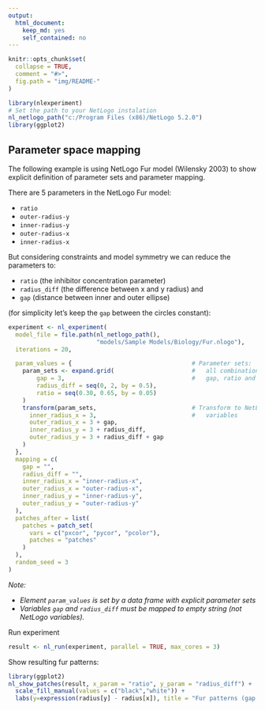 ```yaml
---
output: 
  html_document: 
    keep_md: yes
    self_contained: no
---
```


```r
knitr::opts_chunk$set(
  collapse = TRUE,
  comment = "#>",
  fig.path = "img/README-"
)
```


```r
library(nlexperiment)
# Set the path to your NetLogo instalation
nl_netlogo_path("c:/Program Files (x86)/NetLogo 5.2.0") 
library(ggplot2)
```


## Parameter space mapping
The following example is using NetLogo Fur model (Wilensky 2003) to show 
explicit definition of parameter sets and parameter mapping.

There are 5 parameters in the NetLogo Fur model: 

* `ratio` 
* `outer-radius-y`
* `inner-radius-y`
* `outer-radius-x`
* `inner-radius-x`

But considering constraints and model symmetry
we can reduce the parameters to:

* `ratio` (the inhibitor concentration parameter)
* `radius_diff` (the difference between x and y radius) and
* `gap` (distance between inner and outer ellipse)

(for simplicity let's keep the `gap` between the circles constant):


```r
experiment <- nl_experiment( 
  model_file = file.path(nl_netlogo_path(), 
                         "models/Sample Models/Biology/Fur.nlogo"), 
  iterations = 20,                                     

  param_values = {                                  # Parameter sets:
    param_sets <- expand.grid(                      #   all combinations of
        gap = 3,                                    #   gap, ratio and ry- rx
        radius_diff = seq(0, 2, by = 0.5), 
        ratio = seq(0.30, 0.65, by = 0.05)
    )
    transform(param_sets,                           # Transform to NetLogo
      inner_radius_x = 3,                           #   variables
      outer_radius_x = 3 + gap,
      inner_radius_y = 3 + radius_diff,
      outer_radius_y = 3 + radius_diff + gap
    )
  },
  mapping = c(
    gap = "",
    radius_diff = "",
    inner_radius_x = "inner-radius-x",
    outer_radius_x = "outer-radius-x",
    inner_radius_y = "inner-radius-y",
    outer_radius_y = "outer-radius-y"
  ),
  patches_after = list(
    patches = patch_set(
      vars = c("pxcor", "pycor", "pcolor"),
      patches = "patches"
    )
  ),  
  random_seed = 3
)
```

_Note:_ 

* _Element `param_values` is set by a data frame with explicit parameter sets_ 
* _Variables `gap` and `radius_diff` must be mapped to empty string (not NetLogo variables)._


Run experiment
```r
result <- nl_run(experiment, parallel = TRUE, max_cores = 3)    
```

Show resulting fur patterns:
```r
library(ggplot2)
nl_show_patches(result, x_param = "ratio", y_param = "radius_diff") + 
  scale_fill_manual(values = c("black","white")) +
  labs(y=expression(radius[y] - radius[x]), title = "Fur patterns (gap = 3)")
```


